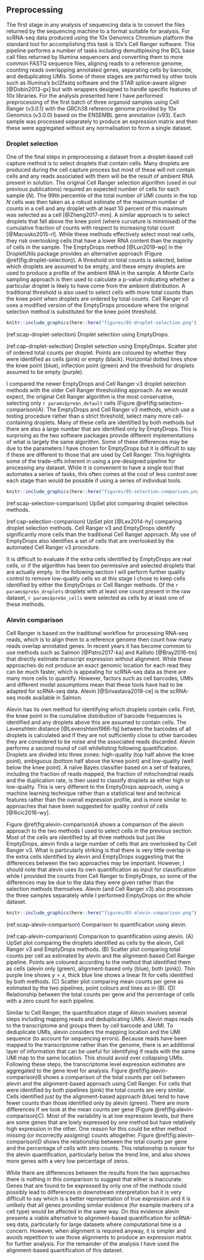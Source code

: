 ## Preprocessing

The first stage in any analysis of sequencing data is to convert the files
returned by the sequencing machine to a format suitable for analysis. For
scRNA-seq data produced using the 10x Genomics Chromium platform the standard
tool for accomplishing this task is 10x's Cell Ranger software. This pipeline
performs a number of tasks including demultiplexing the BCL base call files
returned by Illumina sequencers and converting them to more common FASTQ
sequence files, aligning reads to a reference genome, counting reads
overlapping annotated genes, separating cells by barcode, and deduplicating
UMIs. Some of these stages are performed by other tools such as Illumina's
bcl2fastq software and the STAR splice-aware aligner [@Dobin2013-gx] but with
wrappers designed to handle specific features of 10x libraries. For the
analysis presented here I have performed preprocessing of the first batch of
three organoid samples using Cell Ranger (v3.0.1) with the GRCh38 reference
genome provided by 10x Genomics (v3.0.0) based on the ENSEMBL gene annotation
(v93). Each sample was processed separately to produce an expression matrix and
then these were aggregated without any normalisation to form a single dataset.

### Droplet selection

One of the final steps in preprocessing a dataset from a droplet-based cell
capture method is to select droplets that contain cells. Many droplets are
produced during the cell capture process but most of these will not contain
cells and any reads associated with them will be the result of ambient RNA
present in solution. The original Cell Ranger selection algorithm (used in our
previous publications) required an expected number of cells for each sample
($N$). The 99th percentile of the total number of UMI counts in the top $N$
cells was then taken as a robust estimate of the maximum number of counts in a
cell and any droplet with at least 10 percent of this maximum was selected as a
cell [@Zheng2017-mm]. A similar approach is to select droplets that fall above
the knee point (where curvature is minimised) of the cumulative fraction of
counts with respect to increasing total count [@Macosko2015-rl]. While these
methods effectively select most real cells, they risk overlooking cells that
have a lower RNA content than the majority of cells in the sample. The
EmptyDrops method [@Lun2019-wp] in the DropletUtils package provides an
alternative approach (Figure \@ref(fig:droplet-selection)). A threshold on
total counts is selected, below which droplets are assumed to be empty, and
these empty droplets are used to produce a profile of the ambient RNA in the
sample. A Monte Carlo sampling approach is then used to calculate a p-value
indicating whether a particular droplet is likely to have come from the ambient
distribution. A traditional threshold is also used to select cells with more
total counts than the knee point when droplets are ordered by total counts.
Cell Ranger v3 uses a modified version of the EmptyDrops procedure where the
original selection method is substituted for the knee point threshold.

```r
knitr::include_graphics(here::here("figures/05-droplet-selection.png"))
```

(ref:scap-droplet-selection) Droplet selection using EmptyDrops.

(ref:cap-droplet-selection) Droplet selection using EmptyDrops. Scatter plot of ordered total counts per droplet. Points are coloured by whether they were identified as cells (pink) or empty (black). Horizontal dotted lines show the knee point (blue), inflection point (green) and the threshold for droplets assumed to be empty (purple).

I compared the newer EmptyDrops and Cell Ranger v3 droplet selection methods
with the older Cell Ranger thresholding approach. As we would expect, the
original Cell Ranger algorithm is the most conservative, selecting only
`r params$pre$n_default` cells (Figure \@ref(fig:selection-comparison)A). The
EmptyDrops and Cell Ranger v3 methods, which use a testing procedure rather
than a strict threshold, select many more cell-containing droplets. Many of
these cells are identified by both methods but there are also a large number
that are identified only by EmptyDrops. This is surprising as the two software
packages provide different implementations of what is largely the same
algorithm. Some of these differences may be due to the parameters I have chosen
for EmptyDrops but it is difficult to say if these are different to those that
are used by Cell Ranger. This highlights some of the trade-offs inherent in
using a pre-designed pipeline for processing any dataset. While it is
convenient to have a single tool that automates a series of tasks, this often
comes at the cost of less control over each stage than would be possible if
using a series of individual tools.

```r
knitr::include_graphics(here::here("figures/05-selection-comparison.png"))
```

(ref:scap-selection-comparison) UpSet plot comparing droplet selection methods.

(ref:cap-selection-comparison) UpSet plot [@Lex2014-hy] comparing droplet selection methods. Cell Ranger v3 and EmptyDrops identify significantly more cells than the traditional Cell Ranger approach. My use of EmptyDrops also identifies a set of cells that are overlooked by the automated Cell Ranger v3 procedure.

It is difficult to evaluate if the extra cells identified by EmptyDrops are
real cells, or if the algorithm has been too permissive and selected droplets
that are actually empty. In the following section I will perform further
quality control to remove low-quality cells so at this stage I chose to keep
cells identified by either the EmptyDrops or Cell Ranger methods. Of the
`r params$pre$n_droplets` droplets with at least one count present in the raw
dataset, `r params$pre$n_cells` were selected as cells by at least one of these
methods.

### Alevin comparison

Cell Ranger is based on the traditional workflow for processing RNA-seq reads,
which is to align them to a reference genome then count how many reads overlap
annotated genes. In recent years it has become common to use methods such as
Salmon [@Patro2017-ka] and Kallisto [@Bray2016-tm] that directly estimate
transcript expression without alignment. While these approaches do not produce
an exact genomic location for each read they can be much faster, which is
appealing for scRNA-seq data as there are many more cells to quantify. However,
factors such as cell barcodes, UMIs and different model assumptions mean that
these tools have had to be adapted for scRNA-seq data. Alevin
[@Srivastava2019-ce] is the scRNA-seq mode available in Salmon.

Alevin has its own method for identifying which droplets contain cells. First,
the knee point in the cumulative distribution of barcode frequencies is
identified and any droplets above this are assumed to contain cells. The
Levenshtein distance [@Levenshtein1966-fq] between the barcodes of all droplets
is calculated and if they are not sufficiently close to other barcodes they are
considered to be noise and the associated reads discarded. Alevin performs a
second round of cell whitelisting following quantification. Droplets are
divided into three zones: high-quality (top half above the knee point),
ambiguous (bottom half above the knee point) and low-quality (well below the
knee point). A naïve Bayes classifier based on a set of features, including the
fraction of reads mapped, the fraction of mitochondrial reads and the
duplication rate, is then used to classify droplets as either high or
low-quality. This is very different to the EmptyDrops approach, using a machine
learning technique rather than a statistical test and technical features rather
than the overall expression profile, and is more similar to approaches that
have been suggested for quality control of cells [@Ilicic2016-wy].

Figure \@ref(fig:alevin-comparison)A shows a comparison of the alevin approach
to the two methods I used to select cells in the previous section. Most of the
cells are identified by all three methods but just like EmptyDrops, alevin
finds a large number of cells that are overlooked by Cell Ranger v3. What is
particularly striking is that there is very little overlap in the extra cells
identified by alevin and EmptyDrops suggesting that the differences between the
two approaches may be important. However, I should note that alevin uses its
own quantification as input for classification while I provided the counts from
Cell Ranger to EmptyDrops, so some of the differences may be due to the data
they were given rather than the selection methods themselves. Alevin (and Cell
Ranger v3) also processes the three samples separately while I performed
EmptyDrops on the whole dataset.

```r
knitr::include_graphics(here::here("figures/05-alevin-comparison.png"))
```

(ref:scap-alevin-comparison) Comparison to quantification using alevin.

(ref:cap-alevin-comparison) Comparison to quantification using alevin. (A) UpSet plot comparing the droplets identified as cells by the alevin, Cell Ranger v3 and EmptyDrops methods. (B) Scatter plot comparing total counts per cell as estimated by alevin and the alignment-based Cell Ranger pipeline. Points are coloured according to the method that identified them as cells (alevin only (green), alignment-based only (blue), both (pink)). Thin purple line shows $y = x$, thick blue line shows a linear fit for cells identified by both methods. (C) Scatter plot comparing mean counts per gene as estimated by the two pipelines, point colours and lines as in (B). (D) Relationship between the total counts per gene and the percentage of cells with a zero count for each pipeline.

Similar to Cell Ranger, the quantification stage of Alevin involves several
steps including mapping reads and deduplicating UMIs. Alevin maps reads to the
transcriptome and groups them by cell barcode and UMI. To deduplicate UMIs,
alevin considers the mapping location and the UMI sequence (to account for
sequencing errors). Because reads have been mapped to the transcriptome rather
than the genome, there is an additional layer of information that can be useful
for identifying if reads with the same UMI map to the same location. This
should avoid over collapsing UMIs. Following these steps, the transcriptome
level expression estimates are aggregated to the gene level for analysis.
Figure \@ref(fig:alevin-comparison)B shows a comparison of the total counts per
cell between alevin and the alignment-based approach using Cell Ranger. For
cells that were identified by both pipelines (pink) the total counts are very
similar. Cells identified just by the alignment-based approach (blue) tend to
have fewer counts than those identified only by alevin (green). There are more
differences if we look at the mean counts per gene (Figure
\@ref(fig:alevin-comparison)C). Most of the variability is at low expression
levels, but there are some genes that are lowly expressed by one method but
have relatively high expression in the other. One reason for this could be
either method missing (or incorrectly assigning) counts altogether. Figure
\@ref(fig:alevin-comparison)D shows the relationship between the total counts
per gene and the percentage of cells with zero counts. This relationship is
noisier for the alevin quantification, particularly below the trend line, and
also shows more genes with a very low percentage of zeros.

While there are differences between the results from the two approaches there
is nothing in this comparison to suggest that either is inaccurate. Genes that
are found to be expressed by only one of the methods could possibly lead to
differences in downstream interpretation but it is very difficult to say which
is a better representation of true expression and it is unlikely that all genes
providing similar evidence (for example markers of a cell type) would be
affected in the same way. On this evidence alevin presents a viable alternative
to alignment-based quantification for scRNA-seq data, particularly for large
datasets where computational time is a concern. However, when alignment is
required anyway, it is simpler and avoids repetition to use those alignments to
produce an expression matrix for further analysis. For the remainder of the
analysis I have used the alignment-based quantification of this dataset.
